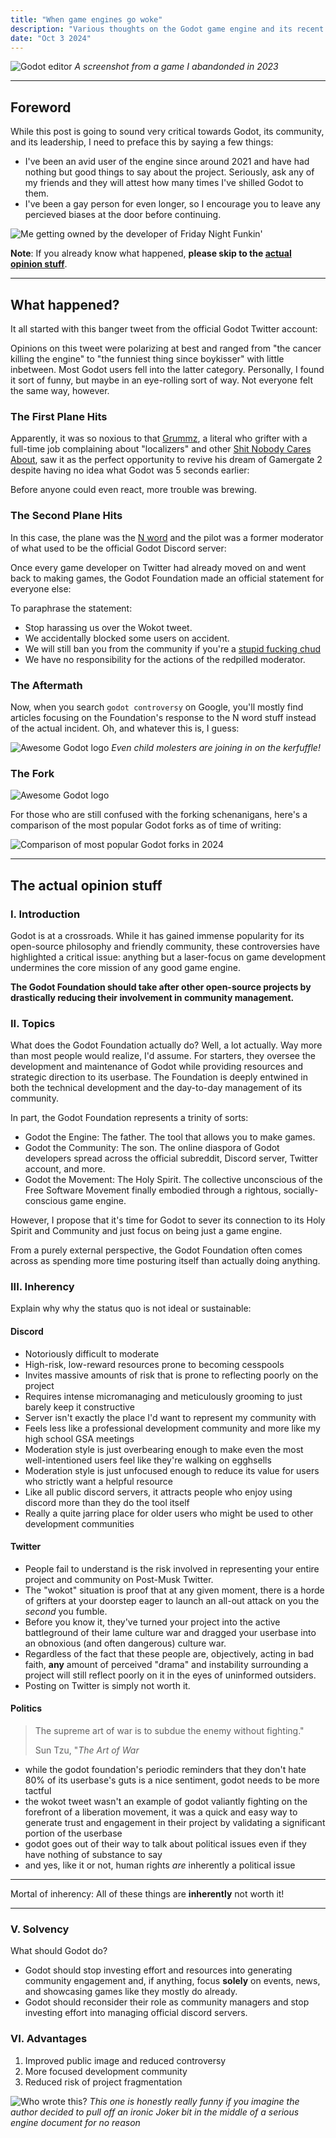 ```yaml
---
title: "When game engines go woke"
description: "Various thoughts on the Godot game engine and its recent controversies."
date: "Oct 3 2024"
---
```


![Godot editor](./godot-editor.webp)
*A screenshot from a game I abandonded in 2023*


---

## Foreword

While this post is going to sound very critical towards Godot, its community, and its leadership, I need to preface this by saying a few things:

- I've been an avid user of the engine since around 2021 and have had nothing but good things to say about the project. Seriously, ask any of my friends and they will attest how many times I've shilled Godot to them.
- I've been a gay person for even longer, so I encourage you to leave any percieved biases at the door before continuing.

![Me getting owned by the developer of Friday Night Funkin'](./godot-ownage.webp)

**Note**: If you already know what happened, **please skip to the [actual opinion stuff](#the-actual-opinion-stuff)**.

---

## What happened?

It all started with this banger tweet from the official Godot Twitter account:

<Tweet id="https://x.com/godotengine/status/1839656658932306395" />

Opinions on this tweet were polarizing at best and ranged from "the cancer killing the engine" to "the funniest thing since boykisser" with little inbetween. Most Godot users fell into the latter category.  Personally, I found it sort of funny, but maybe in an eye-rolling sort of way. Not everyone felt the same way, however.

### The First Plane Hits

Apparently, it was so noxious to that [Grummz](https://x.com/Grummz), a literal who grifter with a full-time job complaining about "localizers" and other [Shit Nobody Cares About](https://wiki.soyjak.st/Shit_Nobody_Cares_About), saw it as the perfect opportunity to revive his dream of Gamergate 2 despite having no idea what Godot was 5 seconds earlier:

<Tweet id="https://x.com/Grummz/status/1840398940241604648" />

Before anyone could even react, more trouble was brewing.

### The Second Plane Hits

In this case, the plane was the [N word](https://en.wikipedia.org/wiki/Nigger) and the pilot was a former moderator of what used to be the official Godot Discord server:

<Tweet id="https://x.com/GamesNosh/status/1840499469160190381"/>

Once every game developer on Twitter had already moved on and went back to making games, the Godot Foundation made an official statement for everyone else:

<Tweet id="https://x.com/godotfoundation/status/1840721449364988300"/>

To paraphrase the statement:

- Stop harassing us over the Wokot tweet.
- We accidentally blocked some users on accident.
- We will still ban you from the community if you're a [stupid fucking chud](https://www.youtube.com/shorts/vxKiKS925kE)
- We have no responsibility for the actions of the redpilled moderator.

### The Aftermath

Now, when you search `godot controversy` on Google, you'll mostly find articles focusing on the Foundation's response to the N word stuff instead of the actual incident. Oh, and whatever this is, I guess:

![Awesome Godot logo](./godot-cool.webp)
*Even child molesters are joining in on the kerfuffle!*

### The Fork

![Awesome Godot logo](./godot-society.webp)

For those who are still confused with the forking schenanigans, here's a comparison of the most popular Godot forks as of time of writing:

![Comparison of most popular Godot forks in 2024](./godot-comparison.webp)

---

## The actual opinion stuff

### I. Introduction

Godot is at a crossroads. While it has gained immense popularity for its open-source philosophy and friendly community, these controversies have highlighted a critical issue: anything but a laser-focus on game development undermines the core mission of any good game engine.

**The Godot Foundation should take after other open-source projects by drastically reducing their involvement in community management.**

### II. Topics

What does the Godot Foundation actually do? Well, a lot actually. Way more than most people would realize, I'd assume. For starters, they oversee the development and maintenance of Godot while providing resources and strategic direction to its userbase. The Foundation is deeply entwined in both the technical development and the day-to-day management of its community.

In part, the Godot Foundation represents a trinity of sorts:

- Godot the Engine: The father. The tool that allows you to make games.
- Godot the Community: The son. The online diaspora of Godot developers spread across the official subreddit, Discord server, Twitter account, and more.
- Godot the Movement: The Holy Spirit. The collective unconscious of the Free Software Movement finally embodied through a rightous, socially-conscious game engine.

However, I propose that it's time for Godot to sever its connection to its Holy Spirit and Community and just focus on being just a game engine.

From a purely external perspective, the Godot Foundation often comes across as spending more time posturing itself than actually doing anything.

### III. Inherency

Explain why why the status quo is not ideal or sustainable:

#### Discord

- Notoriously difficult to moderate
- High-risk, low-reward resources prone to becoming cesspools
- Invites massive amounts of risk that is prone to reflecting poorly on the project
- Requires intense micromanaging and meticulously grooming to just barely keep it constructive
- Server isn't exactly the place I'd want to represent my community with
- Feels less like a professional development community and more like my high school GSA meetings
- Moderation style is just overbearing enough to make even the most well-intentioned users feel like they're walking on egghsells
- Moderation style is just unfocused enough to reduce its value for users who strictly want a helpful resource
- Like all public discord servers, it attracts people who enjoy using discord more than they do the tool itself
- Really a quite jarring place for older users who might be used to other development communities

#### Twitter

- People fail to understand is the risk involved in representing your entire project and community on Post-Musk Twitter.
- The "wokot" situation is proof that at any given moment, there is a horde of grifters at your doorstep eager to launch an all-out attack on you the *second* you fumble.
- Before you know it, they've turned your project into the active battleground of their lame culture war and dragged your userbase into an obnoxious (and often dangerous) culture war.
- Regardless of the fact that these people are, objectively, acting in bad faith, **any** amount of perceived "drama" and instability surrounding a project will still reflect poorly on it in the eyes of uninformed outsiders.
- Posting on Twitter is simply not worth it.

#### Politics

> The supreme art of war is to subdue the enemy without fighting."
>
> Sun Tzu, "*The Art of War*

- while the godot foundation's periodic reminders that they don't hate 80% of its userbase's guts is a nice sentiment, godot needs to be more tactful
- the wokot tweet wasn't an example of godot valiantly fighting on the forefront of a liberation movement, it was a quick and easy way to generate trust and engagement in their project by validating a significant portion of the userbase
- godot goes out of their way to talk about political issues even if they have nothing of substance to say
- and yes, like it or not, human rights *are* inherently a political issue

---

Mortal of inherency: All of these things are **inherently** not worth it!

---

### V. Solvency

What should Godot do?

- Godot should stop investing effort and resources into generating community engagement and, if anything, focus **solely** on events, news, and showcasing games like they mostly do already.
- Godot should reconsider their role as community managers and stop investing effort into managing official discord servers.

### VI. Advantages

1. Improved public image and reduced controversy
2. More focused development community
3. Reduced risk of project fragmentation

![Who wrote this?](./godot-wtf-docs.webp)
*This one is honestly really funny if you imagine the author decided to pull off an ironic Joker bit in the middle of a serious engine document for no reason*
